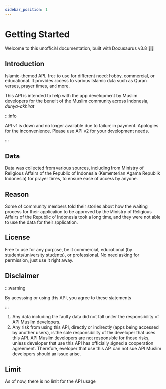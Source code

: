 ```yaml
---
sidebar_position: 1
---
```


# Getting Started

Welcome to this unofficial documentation, built with Docusaurus v3.8 🙋‍♂️

## Introduction

Islamic-themed API, free to use for different need: hobby, commercial, or educational. It provides access to various Islamic data such as Quran verses, prayer times, and more.

This API is intended to help with the app development by Muslim developers for the benefit of the Muslim community across Indonesia, _dunya-akhirat_

:::info

API v1 is down and no longer available due to failure in payment. Apologies for the inconvenience.
Please use API v2 for your development needs.

:::

## Data

Data was collected from various sources, including from Ministry of Religious Affairs of the Republic of Indonesia (Kementerian Agama Republik Indonesia) for prayer times, to ensure ease of access by anyone.

## Reason

Some of community members told their stories about how the waiting process for their application to be approved by the Ministry of Religious Affairs of the Republic of Indonesia took a long time, and they were not able to use the data for their application.

## License

Free to use for any purpose, be it commercial, educational (by students/university students), or professional. No need asking for permission, just use it right away.

## Disclaimer

:::warning

By acesssing or using this API, you agree to these statements

:::

1. Any data including the faulty data did not fall under the responsibility of API Muslim developers.
2. Any risk from using this API, directly or indirectly (apps being accessed by another users), is the sole responsibility of the developer that uses this API. API Muslim developers are not responsible for those risks, unless developer that use this API has officially signed a cooperation agreement. Therefore, eveloper that use this API can not sue API Muslim developers should an issue arise.

## Limit

As of now, there is no limit for the API usage
